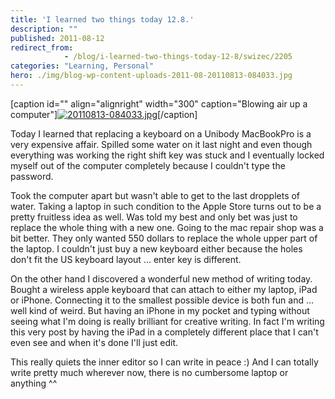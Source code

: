 ```yaml
---
title: 'I learned two things today 12.8.'
description: ""
published: 2011-08-12
redirect_from: 
            - /blog/i-learned-two-things-today-12-8/swizec/2205
categories: "Learning, Personal"
hero: ./img/blog-wp-content-uploads-2011-08-20110813-084033.jpg
---
```

\[caption id=&quot;&quot; align=&quot;alignright&quot; width=&quot;300&quot; caption=&quot;Blowing air up a computer&quot;][![20110813-084033.jpg](http://swizec.com/blog/wp-content/uploads/2011/08/20110813-084033.jpg)](./img/blog-wp-content-uploads-2011-08-20110813-084033.jpg)\[/caption]



Today I learned that replacing a keyboard on a Unibody MacBookPro is a very expensive affair. Spilled some water on it last night and even though everything was working the right shift key was stuck and I eventually locked myself out of the computer completely because I couldn&#x27;t type the password.



Took the computer apart but wasn&#x27;t able to get to the last dropplets of water. Taking a laptop in such condition to the Apple Store turns out to be a pretty fruitless idea as well. Was told my best and only bet was just to replace the whole thing with a new one. Going to the mac repair shop was a bit better. They only wanted 550 dollars to replace the whole upper part of the laptop. I couldn&#x27;t just buy a new keyboard either because the holes don&#x27;t fit the US keyboard layout ... enter key is different.



On the other hand I discovered a wonderful new method of writing today. Bought a wireless apple keyboard that can attach to either my laptop, iPad or iPhone. Connecting it to the smallest possible device is both fun and ... well kind of weird. But having an iPhone in my pocket and typing without seeing what I&#x27;m doing is really brilliant for creative writing. In fact I&#x27;m writing this very post by having the iPad in a completely different place that I can&#x27;t even see and when it&#x27;s done I&#x27;ll just edit.



This really quiets the inner editor so I can write in peace :) And I can totally write pretty much wherever now, there is no cumbersome laptop or anything ^^